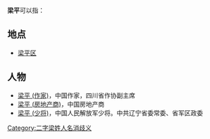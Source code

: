 '''梁平'''可以指：

== 地点 ==
* [[梁平区|梁平区]]

== 人物 ==
* [[梁平_(作家)|梁平 (作家)]]，中国作家，四川省作协副主席
* [[梁平_(房地产商)|梁平 (房地产商)]]，中国房地产商
* [[梁平_(少将)|梁平 (少将)]]，中国人民解放军少将。中共辽宁省委常委、省军区政委

{{disambig}}

[[Category:二字梁姓人名消歧义|Category:二字梁姓人名消歧义]]